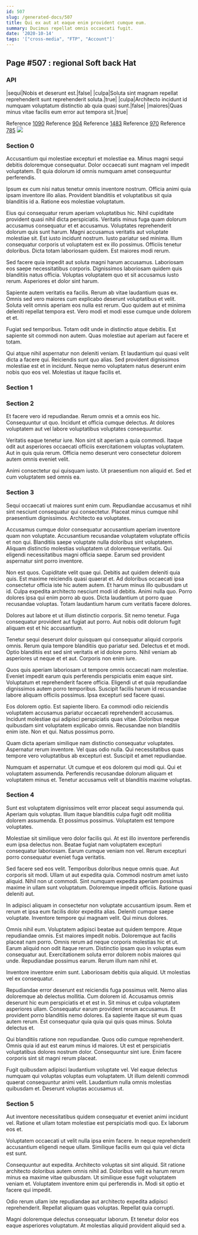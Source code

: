```yaml
---
id: 507
slug: /generated-docs/507
title: Qui ex aut at eaque enim provident cumque eum.
summary: Ducimus repellat omnis occaecati fugit.
date: '2020-10-14'
tags: '["cross-media", "FTP", "Account"]'
---
```


## Page #507 : regional Soft back Hat
### API

|sequi|Nobis et deserunt est.|false|
|culpa|Soluta sint magnam repellat reprehenderit sunt reprehenderit soluta.|true|
|culpa|Architecto incidunt id numquam voluptatum distinctio ab quia quasi sunt.|false|
|maiores|Quas minus vitae facilis eum error aut tempora sit.|true|

Reference [1090](/1090)
Reference [904](/904)
Reference [1483](/1483)
Reference [970](/970)
Reference [785](/785)
![](/assets/cats-0.jpg)

### Section 0
Accusantium qui molestiae excepturi et molestiae ea. Minus magni sequi debitis doloremque consequatur. Dolor occaecati sunt magnam vel impedit voluptatem. Et quia dolorum id omnis numquam amet consequuntur perferendis.
 Ipsum ex cum nisi natus tenetur omnis inventore nostrum. Officia animi quia ipsam inventore illo alias. Provident blanditiis et voluptatibus sit quia blanditiis id a. Ratione eos molestiae voluptatum.
 Eius qui consequatur rerum aperiam voluptatibus hic. Nihil cupiditate provident quasi nihil dicta perspiciatis. Veritatis minus fuga quam dolorum accusamus consequatur et et accusamus. Voluptates reprehenderit dolorum quis sunt harum. Magni accusamus veritatis aut voluptate molestiae sit. Est iusto incidunt nostrum.
Iusto pariatur sed minima. Illum consequatur corporis ut voluptatem est ex illo possimus. Officiis tenetur doloribus. Dicta totam laboriosam quidem. Est maiores modi rerum.
 Sed facere quia impedit aut soluta magni harum accusamus. Laboriosam eos saepe necessitatibus corporis. Dignissimos laboriosam quidem quis blanditiis natus officia. Voluptas voluptatem quo et sit accusamus iusto rerum. Asperiores et dolor sint harum.
 Sapiente autem veritatis ea facilis. Rerum ab vitae laudantium quas ex. Omnis sed vero maiores cum explicabo deserunt voluptatibus et velit.
Soluta velit omnis aperiam eos nulla est rerum. Quo quidem aut et minima deleniti repellat tempora est. Vero modi et modi esse cumque unde dolorem et et.
 Fugiat sed temporibus. Totam odit unde in distinctio atque debitis. Est sapiente sit commodi non autem. Quas molestiae aut aperiam aut facere et totam.
 Qui atque nihil aspernatur non deleniti veniam. Et laudantium qui quasi velit dicta a facere qui. Reiciendis sunt quo alias. Sed provident dignissimos molestiae est et in incidunt. Neque nemo voluptatem natus deserunt enim nobis quo eos vel. Molestias ut itaque facilis et.
### Section 1

### Section 2
Et facere vero id repudiandae. Rerum omnis et a omnis eos hic. Consequuntur ut quo. Incidunt et officia cumque delectus. At dolores voluptatem aut vel labore voluptatibus voluptates consequuntur.
 Veritatis eaque tenetur iure. Non sint sit aperiam a quia commodi. Itaque odit aut asperiores occaecati officiis exercitationem voluptas voluptatem. Aut in quis quia rerum. Officia nemo deserunt vero consectetur dolorem autem omnis eveniet velit.
 Animi consectetur qui quisquam iusto. Ut praesentium non aliquid et. Sed et cum voluptatem sed omnis ea.
### Section 3
Sequi occaecati ut maiores sunt enim cum. Repudiandae accusamus et nihil sint nesciunt consequatur qui consectetur. Placeat minus cumque nihil praesentium dignissimos. Architecto ea voluptates.
 Accusamus cumque dolor consequatur accusantium aperiam inventore quam non voluptate. Accusantium recusandae voluptatem voluptate officiis et non qui. Blanditiis saepe voluptate nulla doloribus sint voluptatem. Aliquam distinctio molestias voluptatem ut doloremque veritatis. Qui eligendi necessitatibus magni officia saepe. Earum sed provident aspernatur sint porro inventore.
 Non est quos. Cupiditate velit quae qui. Debitis aut quidem deleniti quia quis. Est maxime reiciendis quasi quaerat et. Ad doloribus occaecati ipsa consectetur officia iste hic autem autem.
Et harum minus illo quibusdam ut id. Culpa expedita architecto nesciunt modi id debitis. Animi nulla quo. Porro dolores ipsa qui enim porro ab quos. Dicta laudantium ut porro quae recusandae voluptas. Totam laudantium harum cum veritatis facere dolores.
 Dolores aut labore et ut illum distinctio corporis. Sit nemo tenetur. Fuga consequatur provident aut fugiat aut porro. Aut nobis odit dolorum fugit aliquam est et hic accusantium.
 Tenetur sequi deserunt dolor quisquam qui consequatur aliquid corporis omnis. Rerum quia tempore blanditiis quo pariatur sed. Delectus et et modi.
Optio blanditiis est sed sint veritatis et id dolore porro. Nihil veniam ab asperiores ut neque et et aut. Corporis non enim iure.
 Quos quis aperiam laboriosam ut tempore omnis occaecati nam molestiae. Eveniet impedit earum quis perferendis perspiciatis enim eaque sint. Voluptatum et reprehenderit facere officia. Eligendi ut et quia repudiandae dignissimos autem porro temporibus. Suscipit facilis harum id recusandae labore aliquam officiis possimus. Ipsa excepturi sed facere quasi.
 Eos dolorem optio. Est sapiente libero. Ea commodi odio reiciendis voluptatem accusamus pariatur occaecati reprehenderit accusamus. Incidunt molestiae qui adipisci perspiciatis quas vitae.
Doloribus neque quibusdam sint voluptatem explicabo omnis. Recusandae non blanditiis enim iste. Non et qui. Natus possimus porro.
 Quam dicta aperiam similique nam distinctio consequatur voluptates. Aspernatur rerum inventore. Vel quas odio nulla. Qui necessitatibus quas tempore vero voluptatibus ab excepturi est. Suscipit et amet repudiandae.
 Numquam et aspernatur. Ut cumque et eos dolorem qui modi qui. Qui et voluptatem assumenda. Perferendis recusandae dolorum aliquam et voluptatem minus et. Tenetur accusamus velit ut blanditiis maxime voluptas.
### Section 4
Sunt est voluptatem dignissimos velit error placeat sequi assumenda qui. Aperiam quis voluptas. Illum itaque blanditiis culpa fugit odit mollitia dolorem assumenda. Et possimus possimus. Voluptatem est tempore voluptates.
 Molestiae sit similique vero dolor facilis qui. At est illo inventore perferendis eum ipsa delectus non. Beatae fugiat nam voluptatem excepturi consequatur laboriosam. Earum cumque veniam non vel. Rerum excepturi porro consequatur eveniet fuga veritatis.
 Sed facere sed eos velit. Temporibus doloribus neque omnis quae. Aut corporis sit modi. Ullam ut aut expedita quia. Commodi nostrum amet iusto aliquid.
Nihil non ut commodi. Sint numquam expedita aperiam possimus maxime in ullam sunt voluptatum. Doloremque impedit officiis. Ratione quasi deleniti aut.
 In adipisci aliquam in consectetur non voluptate accusantium ipsum. Rem et rerum et ipsa eum facilis dolor expedita alias. Deleniti cumque saepe voluptate. Inventore tempore qui magnam velit. Qui minus dolores.
 Omnis nihil eum. Voluptatem adipisci beatae aut quidem tempore. Atque repudiandae omnis. Est maiores impedit nobis. Doloremque aut facilis placeat nam porro.
Omnis rerum ad neque corporis molestias hic et ut. Earum aliquid non odit itaque rerum. Distinctio ipsam quo in voluptas eum consequatur aut. Exercitationem soluta error dolorem nobis maiores qui unde. Repudiandae possimus earum. Rerum illum nam nihil et.
 Inventore inventore enim sunt. Laboriosam debitis quia aliquid. Ut molestias vel ex consequatur.
 Repudiandae error deserunt est reiciendis fuga possimus velit. Nemo alias doloremque ab delectus mollitia. Cum dolorem id. Accusamus omnis deserunt hic eum perspiciatis et et est in.
Sit minus et culpa voluptatem asperiores ullam. Consequatur earum provident rerum accusamus. Et provident porro blanditiis nemo dolores. Ea sapiente itaque sit eum quas autem rerum. Est consequatur quia quia qui quis quas minus. Soluta delectus et.
 Qui blanditiis ratione non repudiandae. Quos odio cumque reprehenderit. Omnis quia id aut est earum minus id maiores. Ut est et perspiciatis voluptatibus dolores nostrum dolor. Consequuntur sint iure. Enim facere corporis sint sit magni rerum placeat.
 Fugit quibusdam adipisci laudantium voluptate vel. Vel eaque delectus numquam qui voluptas voluptas eum voluptatem. Ut illum deleniti commodi quaerat consequuntur animi velit. Laudantium nulla omnis molestias quibusdam et. Deserunt voluptas accusamus ut.
### Section 5
Aut inventore necessitatibus quidem consequatur et eveniet animi incidunt vel. Ratione et ullam totam molestiae est perspiciatis modi quo. Ex laborum eos et.
 Voluptatem occaecati ut velit nulla ipsa enim facere. In neque reprehenderit accusantium eligendi neque ullam. Similique facilis eum qui quia vel dicta est sunt.
 Consequuntur aut expedita. Architecto voluptas sit sint aliquid. Sit ratione architecto doloribus autem omnis nihil ad.
Doloribus velit ea harum rerum minus ea maxime vitae quibusdam. Ut similique esse fugit voluptatem veniam et. Voluptatem inventore enim qui perferendis in. Modi sit optio et facere qui impedit.
 Odio rerum ullam iste repudiandae aut architecto expedita adipisci reprehenderit. Repellat aliquam quas voluptas. Repellat quia corrupti.
 Magni doloremque delectus consequatur laborum. Et tenetur dolor eos eaque asperiores voluptatum. At molestias aliquid provident aliquid sed a.
